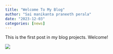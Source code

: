```yaml
---
title: "Welcome To My Blog"
author: "Sai manikanta praneeth perala"
date: "2023-12-03"
categories: [news]
---
```


This is the first post in my blog projects. Welcome!

![](/images/sa.jpg)
